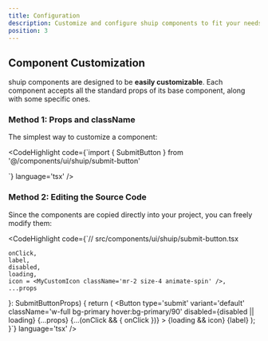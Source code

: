 ```yaml
---
title: Configuration
description: Customize and configure shuip components to fit your needs and design system.
position: 3
---
```


## Component Customization

shuip components are designed to be **easily customizable**. Each component accepts all the standard props of its base component, along with some specific ones.

### Method 1: Props and className

The simplest way to customize a component:

<CodeHighlight code={`import { SubmitButton } from '@/components/ui/shuip/submit-button'

<SubmitButton 
  	label="Send"
  	className="bg-blue-600 hover:bg-blue-700"
  	size="lg"
  	loading={isLoading}
/>`} language='tsx' />

### Method 2: Editing the Source Code

Since the components are copied directly into your project, you can freely modify them:

<CodeHighlight code={`// src/components/ui/shuip/submit-button.tsx

    onClick,
    label,
    disabled,
    loading,
    icon = <MyCustomIcon className='mr-2 size-4 animate-spin' />,
    ...props
}: SubmitButtonProps) {
    return (
      <Button
        type='submit'
        variant='default'
        className='w-full bg-primary hover:bg-primary/90'
        disabled={disabled || loading}
        {...props}
        {...(onClick && { onClick })}
      >
        {loading && icon}
        {label}
      </Button>
    );
}`} language='tsx' />

